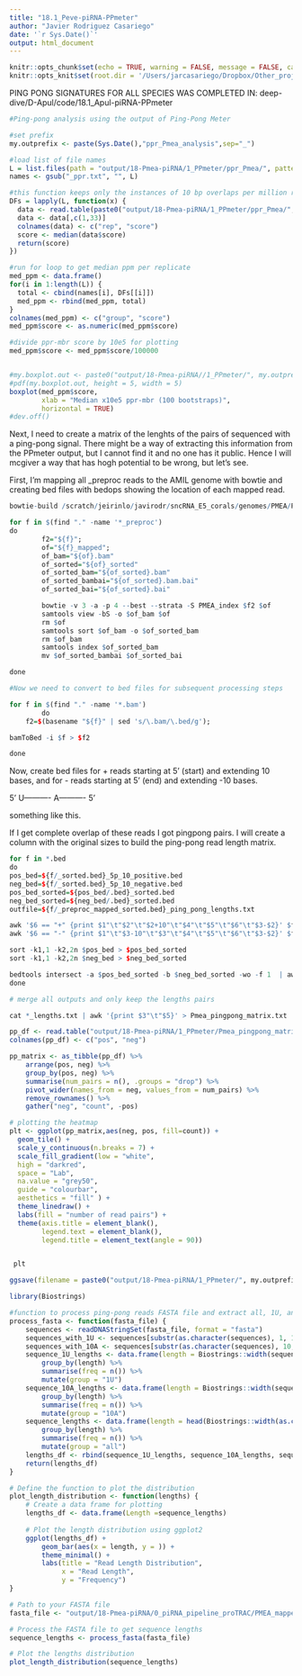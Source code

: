 ```yaml
---
title: "18.1_Peve-piRNA-PPmeter"
author: "Javier Rodriguez Casariego"
date: '`r Sys.Date()`'
output: html_document
---
```


```r
knitr::opts_chunk$set(echo = TRUE, warning = FALSE, message = FALSE, cache = TRUE)
knitr::opts_knit$set(root.dir = '/Users/jarcasariego/Dropbox/Other_projects/E5_work/deep-dive/F-Pmea/')
```

PING PONG SIGNATURES FOR ALL SPECIES WAS COMPLETED IN: deep-dive/D-Apul/code/18.1_Apul-piRNA-PPmeter

```r
#Ping-pong analysis using the output of Ping-Pong Meter

#set prefix
my.outprefix <- paste(Sys.Date(),"ppr_Pmea_analysis",sep="_")

#load list of file names
L = list.files(path = "output/18-Pmea-piRNA/1_PPmeter/ppr_Pmea/", pattern=".txt", recursive = T)
names <- gsub("_ppr.txt", "", L)

#this function keeps only the instances of 10 bp overlaps per million read pairs
DFs = lapply(L, function(x) {
  data <- read.table(paste0("output/18-Pmea-piRNA/1_PPmeter/ppr_Pmea/", x), skip = 2, nrows = 100)
  data <- data[,c(1,33)]
  colnames(data) <- c("rep", "score")
  score <- median(data$score)
  return(score)
})

#run for loop to get median ppm per replicate
med_ppm <- data.frame()
for(i in 1:length(L)) {
  total <- cbind(names[i], DFs[[i]])
  med_ppm <- rbind(med_ppm, total)
}
colnames(med_ppm) <- c("group", "score")
med_ppm$score <- as.numeric(med_ppm$score)

#divide ppr-mbr score by 10e5 for plotting
med_ppm$score <- med_ppm$score/100000


#my.boxplot.out <- paste0("output/18-Pmea-piRNA//1_PPmeter/", my.outprefix,"_PP_Percentages.pdf")
#pdf(my.boxplot.out, height = 5, width = 5)
boxplot(med_ppm$score,
        xlab = "Median x10e5 ppr-mbr (100 bootstraps)",
        horizontal = TRUE)
#dev.off()
```
Next, I need to create a matrix of the lenghts of the pairs of sequenced with a ping-pong signal. There might be a way of extracting this information from the PPmeter output, but I cannot find it and no one has it public. Hence I will mcgiver a way that has hogh potential to be wrong, but let's see.

First, I'm mapping all _preproc reads to the AMIL genome with bowtie and creating bed files with bedops showing the location of each mapped read. 

```r

bowtie-build /scratch/jeirinlo/javirodr/sncRNA_E5_corals/genomes/PMEA/Pocillopora_meandrina_HIv1.assembly.fa PMEA_index

for f in $(find "." -name '*_preproc')
do
        f2="${f}";
        of="${f}_mapped";
        of_bam="${of}.bam"
        of_sorted="${of}_sorted"
        of_sorted_bam="${of_sorted}.bam"
        of_sorted_bambai="${of_sorted}.bam.bai"
        of_sorted_bai="${of_sorted}.bai"

        bowtie -v 3 -a -p 4 --best --strata -S PMEA_index $f2 $of
        samtools view -bS -o $of_bam $of
        rm $of
        samtools sort $of_bam -o $of_sorted_bam
        rm $of_bam
        samtools index $of_sorted_bam
        mv $of_sorted_bambai $of_sorted_bai

done

#Now we need to convert to bed files for subsequent processing steps

for f in $(find "." -name '*.bam')
        do
    f2=$(basename "${f}" | sed 's/\.bam/\.bed/g');

bamToBed -i $f > $f2

done


```

Now, create bed files for + reads starting at 5' (start) and extending 10 bases, and for - reads starting at 5' (end) and extending -10 bases.
 
 5' U----------
    A---------- 5'

something like this.

If I get complete overlap of these reads I got pingpong pairs. 
I will create a column with the original sizes to build the ping-pong read length matrix.

```r

for f in *.bed
do
pos_bed=${f/_sorted.bed}_5p_10_positive.bed
neg_bed=${f/_sorted.bed}_5p_10_negative.bed
pos_bed_sorted=${pos_bed/.bed}_sorted.bed
neg_bed_sorted=${neg_bed/.bed}_sorted.bed
outfile=${f/_preproc_mapped_sorted.bed}_ping_pong_lengths.txt

awk '$6 == "+" {print $1"\t"$2"\t"$2+10"\t"$4"\t"$5"\t"$6"\t"$3-$2}' $f > $pos_bed
awk '$6 == "-" {print $1"\t"$3-10"\t"$3"\t"$4"\t"$5"\t"$6"\t"$3-$2}' $f > $neg_bed

sort -k1,1 -k2,2n $pos_bed > $pos_bed_sorted
sort -k1,1 -k2,2n $neg_bed > $neg_bed_sorted

bedtools intersect -a $pos_bed_sorted -b $neg_bed_sorted -wo -f 1  | awk 'BEGIN { OFS = "\t" } { print $1, $4, $7, $11, $14 }' > $outfile
done

# merge all outputs and only keep the lengths pairs

cat *_lengths.txt | awk '{print $3"\t"$5}' > Pmea_pingpong_matrix.txt

```

```r

pp_df <- read.table("output/18-Pmea-piRNA/1_PPmeter/Pmea_pingpong_matrix.txt", header = F)
colnames(pp_df) <- c("pos", "neg")

pp_matrix <- as_tibble(pp_df) %>% 
    arrange(pos, neg) %>% 
    group_by(pos, neg) %>% 
    summarise(num_pairs = n(), .groups = "drop") %>% 
    pivot_wider(names_from = neg, values_from = num_pairs) %>% 
    remove_rownames() %>%
    gather("neg", "count", -pos)

# plotting the heatmap
plt <- ggplot(pp_matrix,aes(neg, pos, fill=count)) + 
  geom_tile() + 
  scale_y_continuous(n.breaks = 7) +
  scale_fill_gradient(low = "white",
  high = "darkred",
  space = "Lab",
  na.value = "grey50",
  guide = "colourbar",
  aesthetics = "fill" ) + 
  theme_linedraw() +
  labs(fill = "number of read pairs") +
  theme(axis.title = element_blank(),
        legend.text = element_blank(),
        legend.title = element_text(angle = 90))


 plt

ggsave(filename = paste0("output/18-Pmea-piRNA/1_PPmeter/", my.outprefix,"piRNA_pp_pair_heat.png"), plt, width = 6, height = 5)
```
```r
library(Biostrings)

#function to process ping-pong reads FASTA file and extract all, 1U, and 10A read length
process_fasta <- function(fasta_file) {
    sequences <- readDNAStringSet(fasta_file, format = "fasta")
    sequences_with_1U <- sequences[substr(as.character(sequences), 1, 1) == "T"] 
    sequences_with_10A <- sequences[substr(as.character(sequences), 10, 10) == "A"]
    sequence_1U_lengths <- data.frame(length = Biostrings::width(sequences_with_1U)) %>%
        group_by(length) %>%
        summarise(freq = n()) %>%
        mutate(group = "1U")
    sequence_10A_lengths <- data.frame(length = Biostrings::width(sequences_with_10A)) %>%
        group_by(length) %>%
        summarise(freq = n()) %>%
        mutate(group = "10A")
    sequence_lengths <- data.frame(length = head(Biostrings::width(as.character(sequences)),-1)) %>%
        group_by(length) %>%
        summarise(freq = n()) %>%
        mutate(group = "all")
    lengths_df <- rbind(sequence_1U_lengths, sequence_10A_lengths, sequence_lengths)
    return(lengths_df)
}

# Define the function to plot the distribution
plot_length_distribution <- function(lengths) {
    # Create a data frame for plotting
    lengths_df <- data.frame(Length =sequence_lengths)
    
    # Plot the length distribution using ggplot2
    ggplot(lengths_df) +
        geom_bar(aes(x = length, y = )) +
        theme_minimal() +
        labs(title = "Read Length Distribution",
             x = "Read Length",
             y = "Frequency")
}

# Path to your FASTA file
fasta_file <- "output/18-Pmea-piRNA/0_piRNA_pipeline_proTRAC/PMEA_mapped_piRNA.fasta"

# Process the FASTA file to get sequence lengths
sequence_lengths <- process_fasta(fasta_file)

# Plot the lengths distribution
plot_length_distribution(sequence_lengths)
```

